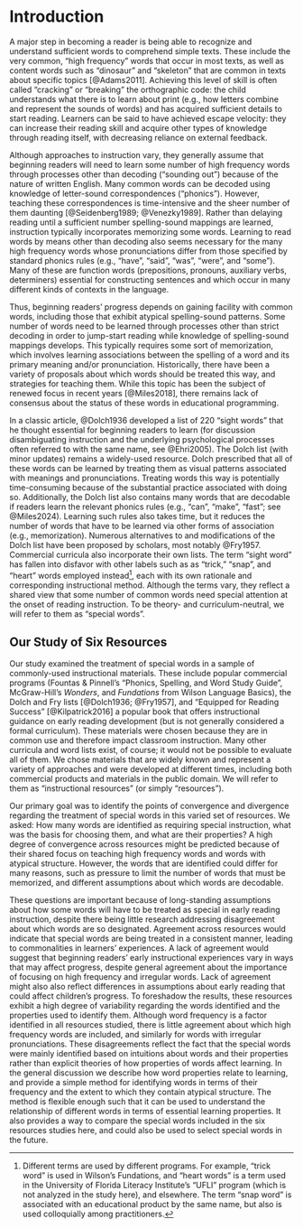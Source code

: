 # Introduction

A major step in becoming a reader is being able to recognize and understand sufficient words to comprehend simple texts. These include the very common, “high frequency”  words that occur in most texts, as well as content words such as "dinosaur" and "skeleton" that are common in texts about specific topics [@Adams2011]. Achieving this level of skill is often called “cracking” or “breaking” the orthographic code: the child understands what there is to learn about print (e.g., how letters combine and represent the sounds of words) and has acquired sufficient details to start reading. Learners can be said to have achieved escape velocity: they can increase their reading skill and acquire other types of knowledge through reading itself, with decreasing reliance on external feedback.

Although approaches to instruction vary, they generally assume that beginning readers will need to learn some number of high frequency words through processes other than decoding (“sounding out”) because of the nature of written English. Many common words can be decoded using knowledge of letter-sound correspondences (“phonics”). However, teaching these correspondences is time-intensive and the sheer number of them daunting [@Seidenberg1989; @Venezky1989]. Rather than delaying reading until a sufficient number spelling-sound mappings are learned, instruction typically incorporates memorizing some words. Learning to read words by means other than decoding also seems necessary for the many high frequency words whose pronunciations differ from those specified by standard phonics rules (e.g.,  “have”, “said”, “was”, “were”, and “some”). Many of these are function words (prepositions, pronouns, auxiliary verbs, determiners) essential for constructing sentences and which occur in many different kinds of contexts in the language.

Thus, beginning readers’ progress depends on gaining facility with common words, including those that exhibit atypical spelling-sound patterns. Some number of words need to be learned through processes other than strict decoding in order to jump-start reading while knowledge of spelling-sound mappings develops. This typically requires some sort of memorization, which involves learning associations between the spelling of a word and its primary meaning and/or pronunciation. Historically, there have been a variety of proposals about which words should be treated this way, and strategies for teaching them. While this topic has been the subject of renewed focus in recent years [@Miles2018], there remains lack of consensus about the status of these words in educational programming.  

In a classic article, @Dolch1936 developed a list of 220 “sight words” that he thought essential for beginning readers to learn (for discussion disambiguating instruction and the underlying psychological processes often referred to with the same name, see @Ehri2005). The Dolch list (with minor updates) remains a widely-used resource. Dolch prescribed that all of these words can be learned by treating them as visual patterns associated with meanings and pronunciations. Treating words this way is potentially time-consuming because of the substantial practice associated with doing so. Additionally, the Dolch list also contains many words that are decodable if readers learn the relevant phonics rules (e.g., "can", "make", "fast"; see @Miles2024). Learning such rules also takes time, but it reduces the number of words that have to be learned via other forms of association (e.g., memorization). Numerous alternatives to and modifications of the Dolch list have been proposed by scholars, most notably @Fry1957. Commercial curricula also incorporate their own lists. The term “sight word” has fallen into disfavor with other labels such as as “trick,” “snap”, and “heart” words employed instead^[Different terms are used by different programs. For example, “trick word” is used in Wilson’s Fundations, and “heart words” is a term used in the University of Florida Literacy Institute’s “UFLI” program (which is not analyzed in the study here), and elsewhere. The term “snap word” is associated with an educational product by the same name, but also is used colloquially among practitioners.], each with its own rationale and corresponding instructional method. Although the terms vary, they reflect a shared view that some number of common words need special attention at the onset of reading instruction. To be theory- and curriculum-neutral, we will refer to them as “special words”.

## Our Study of Six Resources
Our study examined the treatment of special words in a sample of commonly-used instructional materials. These include popular commercial programs (Fountas & Pinnell's "Phonics, Spelling, and Word Study Guide", McGraw-Hill's _Wonders_, and _Fundations_ from Wilson Language Basics), the Dolch and Fry lists [@Dolch1936; @Fry1957], and "Equipped for Reading Success" [@Kilpatrick2016] a popular book that offers instructional guidance on early reading development (but is not generally considered a formal curriculum). These materials were chosen because they are in common use and therefore impact classroom instruction. Many other curricula and word lists exist, of course; it would not be possible to evaluate all of them. We chose materials that are widely known and represent a variety of approaches and were developed at different times, including both commercial products and materials in the public domain. We will refer to them as “instructional resources” (or simply "resources").

Our primary goal was to identify the points of convergence and divergence regarding the treatment of special words in this varied set of resources. We asked: How many words are identified as requiring special instruction, what was the basis for choosing them, and what are their properties? A high degree of convergence across resources might be predicted because of their shared focus on teaching high frequency words and words with atypical structure. However, the words that are identified could differ for many reasons, such as pressure to limit the number of words that must be memorized, and different assumptions about which words are decodable. 

These questions are important because of long-standing assumptions about how some words will have to be treated as special in early reading instruction, despite there being little research addressing disagreement about which words are so designated. Agreement across resources would indicate that special words are being treated in a consistent manner, leading to commonalities in learners’ experiences. A lack of agreement would suggest that beginning readers’ early instructional experiences vary in ways that may affect progress, despite general agreement about the importance of focusing on high frequency and irregular words. Lack of agreement might also also reflect differences in assumptions about early reading that could affect children’s progress. To foreshadow the results, these resources exhibit a high degree of variability regarding the words identified and the properties used to identify them. Although word frequency is a factor identified in all resources studied, there is little agreement about which high frequency words are included, and similarly for words with irregular pronunciations. These disagreements reflect the fact that the special words were mainly identified based on intuitions about words and their properties rather than explicit theories of how properties of words affect learning. In the general discussion we describe how word properties relate to learning, and provide a simple method for identifying words in terms of their frequency and the extent to which they contain atypical structure. The method is flexible enough such that it can be used to understand the relationship of different words in terms of essential learning properties. It also provides a way to compare the special words included in the six resources studies here, and could also be used to select special words in the future. 
